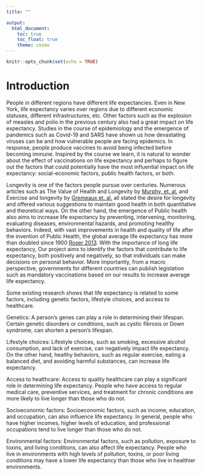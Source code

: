 ```yaml
---
title: ""

output: 
  html_document:
    toc: true
    toc_float: true
    theme: cosmo
---
```


```r
knitr::opts_chunk$set(echo = TRUE)
```

# Introduction

People in different regions have different life expectancies. Even in New York, life expectancy varies over regions due to different economic statuses, different infrastructures, etc. Other factors such as the explosion of measles and polio in the previous century also had a great impact on life expectancy. Studies in the course of epidemiology and the emergence of pandemics such as Covid-19 and SARS have shown us how devastating viruses can be and how vulnerable people are facing epidemics. In response, people produce vaccines to avoid being infected before becoming immune. Inspired by the course we learn, it is natural to wonder about the effect of vaccinations on life expectancy and perhaps to figure out the factors that could potentially have the most influential impact on life expectancy: social-economic factors, public health factors, or both.

Longevity is one of the factors people pursue over centuries. Numerous articles such as The Value of Health and Longevity by [Murphy, et. al.](https://www.journals.uchicago.edu/doi/full/10.1086/508033) and Exercise and longevity by [Gremeaux et. al.](https://www.sciencedirect.com/science/article/pii/S0378512212003015) all stated the desire for longevity and offered various suggestions to maintain good health in both quantitative and theoretical ways. On the other hand, the emergence of Public health also aims to increase life expectancy by preventing, intervening, monitoring, evaluating diseases, environmental hazards, and promoting healthy behaviors. Indeed, with vast improvements in health and quality of life after the invention of Public Health, the global average life expectancy has more than doubled since 1900 [Roser 2013](https://ourworldindata.org/life-expectancy). With the importance of long life expectancy, Our project aims to identify the factors that contribute to life expectancy, both positively and negatively, so that individuals can make decisions on personal behavior. More importantly, from a macro perspective, governments for different countries can publish legislation such as mandatory vaccinations based on our results to increase average life expectancy.

Some existing research shows that life expectancy is related to some factors, including genetic factors, lifestyle choices, and access to healthcare. 

Genetics: A person's genes can play a role in determining their lifespan. Certain genetic disorders or conditions, such as cystic fibrosis or Down syndrome, can shorten a person's lifespan.

Lifestyle choices: Lifestyle choices, such as smoking, excessive alcohol consumption, and lack of exercise, can negatively impact life expectancy. On the other hand, healthy behaviors, such as regular exercise, eating a balanced diet, and avoiding harmful substances, can increase life expectancy.

Access to healthcare: Access to quality healthcare can play a significant role in determining life expectancy. People who have access to regular medical care, preventive services, and treatment for chronic conditions are more likely to live longer than those who do not.

Socioeconomic factors: Socioeconomic factors, such as income, education, and occupation, can also influence life expectancy. In general, people who have higher incomes, higher levels of education, and professional occupations tend to live longer than those who do not.

Environmental factors: Environmental factors, such as pollution, exposure to toxins, and living conditions, can also affect life expectancy. People who live in environments with high levels of pollution, toxins, or poor living conditions may have a lower life expectancy than those who live in healthier environments.


